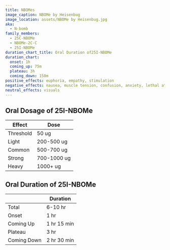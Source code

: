 ```yaml
---
title: NBOMes
image_caption: NBOMe by Heisenbug
image_location: assets/NBOMe by Heisenbug.jpg
aka:
  - N-bomb
family_members:
  - 25C-NBOMe
  - NBOMe-2C-C
  - 25I-NBOMe
duration_chart_title: Oral Duration of25I-NBOMe
duration_chart:
  onset: 1h
  coming_up: 75m
  plateau: 3h
  coming_down: 150m
positive_effects: euphoria, empathy, stimulation
negative_effects: nausea, muscle tension, confusion, anxiety, lethal at high doses
neutral_effects: visuals
---
```


## Oral Dosage of 25I-NBOMe
| Effect | Dose |
| --- | --- |
| Threshold | 50 ug |
| Light | 200-500 ug |
| Common | 500-700 ug |
| Strong | 700-1000 ug |
| Heavy | 1000+ ug |


<Chart title={frontmatter.duration_chart_title} data={frontmatter.duration_chart} />

## Oral Duration of 25I-NBOMe
| | Duration |
| --- | --- |
| Total | 6-10 hr |
| Onset | 1 hr |
| Coming Up | 1 hr 15 min |
| Plateau | 3 hr |
| Coming Down | 2 hr 30 min |

